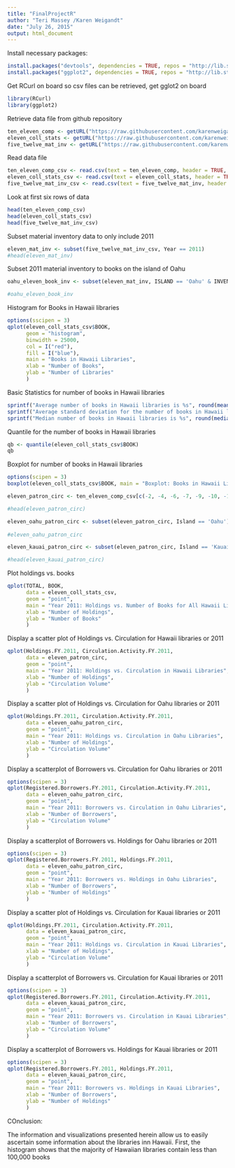 ```yaml
---
title: "FinalProjectR"
author: "Teri Massey /Karen Weigandt"
date: "July 26, 2015"
output: html_document
---
```



Install necessary packages:
```r
install.packages("devtools", dependencies = TRUE, repos = "http://lib.stat.cmu.edu/R/CRAN/")
install.packages("ggplot2", dependencies = TRUE, repos = "http://lib.stat.cmu.edu/R/CRAN/")

```

Get RCurl on board so csv files can be retrieved, get gglot2 on board

```r
library(RCurl)
library(ggplot2)

```


Retrieve data file from github repository
```r
ten_eleven_comp <- getURL("https://raw.githubusercontent.com/karenweigandt/cuny-summer-bridge/master/Libraries_Annual_Statistics_Comparison_2010-2011.csv")
eleven_coll_stats <- getURL("https://raw.githubusercontent.com/karenweigandt/cuny-summer-bridge/master/Libraries_Collection_Statistics_2011_2.csv")
five_twelve_mat_inv <- getURL("https://raw.githubusercontent.com/karenweigandt/cuny-summer-bridge/master/Libraries_Material_Inventory_2005_-_2012.csv")

```

Read data file
```r
ten_eleven_comp_csv <- read.csv(text = ten_eleven_comp, header = TRUE, stringsAsFactors = FALSE)
eleven_coll_stats_csv <- read.csv(text = eleven_coll_stats, header = TRUE, stringsAsFactors = FALSE)
five_twelve_mat_inv_csv <- read.csv(text = five_twelve_mat_inv, header = TRUE, stringsAsFactors = FALSE)

```


Look at first six rows of data
```r
head(ten_eleven_comp_csv)
head(eleven_coll_stats_csv)
head(five_twelve_mat_inv_csv)

```

Subset material inventory data to only include 2011
```r
eleven_mat_inv <- subset(five_twelve_mat_inv_csv, Year == 2011)
#head(eleven_mat_inv)

```

Subset 2011 material inventory to books on the island of Oahu
```r
oahu_eleven_book_inv <- subset(eleven_mat_inv, ISLAND == 'Oahu' & INVENTORY.DESCRIPTOR == 'Library Materials Books')

#oahu_eleven_book_inv
```


Histogram for Books in Hawaii libraries
```r
options(sscipen = 3)
qplot(eleven_coll_stats_csv$BOOK, 
      geom = "histogram", 
      binwidth = 25000,
      col = I("red"),
      fill = I("blue"),
      main = "Books in Hawaii Libraries",
      xlab = "Number of Books",
      ylab = "Number of Libraries"
      )

```

Basic Statistics for number of books in Hawaii libraries
```r
sprintf("Average number of books in Hawaii libraries is %s", round(mean(eleven_coll_stats_csv$BOOK)))
sprintf("Average standard deviation for the number of books in Hawaii libraries is %s", round(sd(eleven_coll_stats_csv$BOOK)))
sprintf("Median number of books in Hawaii libraries is %s", round(median(eleven_coll_stats_csv$BOOK)))

```


Quantile for the number of books in Hawaii libraries
```r
qb <- quantile(eleven_coll_stats_csv$BOOK)
qb

```


Boxplot for number of books in Hawaii libraries
```r
options(scipen = 3)
boxplot(eleven_coll_stats_csv$BOOK, main = "Boxplot: Books in Hawaii Libraries")

```


```r
eleven_patron_circ <- ten_eleven_comp_csv[c(-2, -4, -6, -7, -9, -10, -12,-13, -14, -15)]

#head(eleven_patron_circ)

eleven_oahu_patron_circ <- subset(eleven_patron_circ, Island == 'Oahu')
 
#eleven_oahu_patron_circ

eleven_kauai_patron_circ <- subset(eleven_patron_circ, Island == 'Kauai')

#head(eleven_kauai_patron_circ)
```

Plot holdings vs. books

```r
qplot(TOTAL, BOOK,
      data = eleven_coll_stats_csv, 
      geom = "point", 
      main = "Year 2011: Holdings vs. Number of Books for All Hawaii Libraries",
      xlab = "Number of Holdings",
      ylab = "Number of Books"
      )

```




Display a scatter plot of Holdings vs. Circulation for Hawaii libraries or 2011

```r
qplot(Holdings.FY.2011, Circulation.Activity.FY.2011,
      data = eleven_patron_circ, 
      geom = "point", 
      main = "Year 2011: Holdings vs. Circulation in Hawaii Libraries",
      xlab = "Number of Holdings",
      ylab = "Circulation Volume"
      )

```



Display a scatter plot of Holdings vs. Circulation for Oahu libraries or 2011

```r
qplot(Holdings.FY.2011, Circulation.Activity.FY.2011,
      data = eleven_oahu_patron_circ, 
      geom = "point", 
      main = "Year 2011: Holdings vs. Circulation in Oahu Libraries",
      xlab = "Number of Holdings",
      ylab = "Circulation Volume"
      )


```


Display a scatterplot of Borrowers vs. Circulation for Oahu libraries or 2011

```r
options(scipen = 3)
qplot(Registered.Borrowers.FY.2011, Circulation.Activity.FY.2011,
      data = eleven_oahu_patron_circ, 
      geom = "point", 
      main = "Year 2011: Borrowers vs. Circulation in Oahu Libraries",
      xlab = "Number of Borrowers",
      ylab = "Circulation Volume"
      )

```

Display a scatterplot of Borrowers vs. Holdings for Oahu libraries or 2011

```r
options(scipen = 3)
qplot(Registered.Borrowers.FY.2011, Holdings.FY.2011,
      data = eleven_oahu_patron_circ, 
      geom = "point", 
      main = "Year 2011: Borrowers vs. Holdings in Oahu Libraries",
      xlab = "Number of Borrowers",
      ylab = "Number of Holdings"
      )

```



Display a scatter plot of Holdings vs. Circulation for Kauai libraries or 2011

```r
qplot(Holdings.FY.2011, Circulation.Activity.FY.2011,
      data = eleven_kauai_patron_circ, 
      geom = "point", 
      main = "Year 2011: Holdings vs. Circulation in Kauai Libraries",
      xlab = "Number of Holdings",
      ylab = "Circulation Volume"
      )


```


Display a scatterplot of Borrowers vs. Circulation for Kauai libraries or 2011

```r
options(scipen = 3)
qplot(Registered.Borrowers.FY.2011, Circulation.Activity.FY.2011,
      data = eleven_kauai_patron_circ, 
      geom = "point", 
      main = "Year 2011: Borrowers vs. Circulation in Kauai Libraries",
      xlab = "Number of Borrowers",
      ylab = "Circulation Volume"
      )

```


Display a scatterplot of Borrowers vs. Holdings for Kauai libraries or 2011

```r
options(scipen = 3)
qplot(Registered.Borrowers.FY.2011, Holdings.FY.2011,
      data = eleven_kauai_patron_circ, 
      geom = "point", 
      main = "Year 2011: Borrowers vs. Holdings in Kauai Libraries",
      xlab = "Number of Borrowers",
      ylab = "Number of Holdings"
      )

```


COnclusion:

The information and visualizations presented herein allow us to easily ascertain some information about the libraries inn Hawaii.  First, the histogram shows that the majority of Hawaiian libraries contain less than 100,000 books

